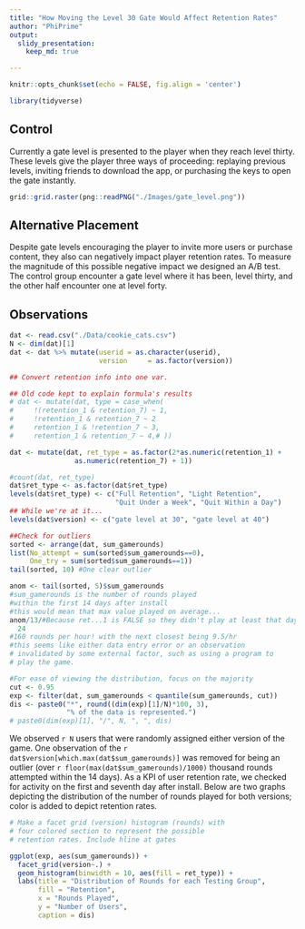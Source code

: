 ```yaml
---
title: "How Moving the Level 30 Gate Would Affect Retention Rates"
author: "PhiPrime"
output: 
  slidy_presentation:
    keep_md: true

---
```


```r
knitr::opts_chunk$set(echo = FALSE, fig.align = 'center')
```

```r
library(tidyverse)
```


## Control  
Currently a gate level is presented to the player when they reach level thirty. These levels give the player three ways of proceeding: replaying previous levels, inviting friends to download the app, or purchasing the keys to open the gate instantly.  
  

```r
grid::grid.raster(png::readPNG("./Images/gate_level.png"))
```



## Alternative Placement  
Despite gate levels encouraging the player to invite more users or purchase content, they also can negatively impact player retention rates. To measure the magnitude of this possible negative impact we designed an A/B test. The control group encounter a gate level where it has been, level thirty, and the other half encounter one at level forty.


## Observations  
```r
dat <- read.csv("./Data/cookie_cats.csv")
N <- dim(dat)[1]
dat <- dat %>% mutate(userid = as.character(userid),
                      version     = as.factor(version))

## Convert retention info into one var.

## Old code kept to explain formula's results
# dat <- mutate(dat, type = case_when(
#     !(retention_1 & retention_7) ~ 1,
#     !retention_1 & retention_7 ~ 2
#     retention_1 & !retention_7 ~ 3,
#     retention_1 & retention_7 ~ 4,# ))

dat <- mutate(dat, ret_type = as.factor(2*as.numeric(retention_1) +
                as.numeric(retention_7) + 1))

#count(dat, ret_type)
dat$ret_type <- as.factor(dat$ret_type)
levels(dat$ret_type) <- c("Full Retention", "Light Retention", 
                          "Quit Under a Week", "Quit Within a Day")
## While we're at it...
levels(dat$version) <- c("gate level at 30", "gate level at 40")
```

```r
##Check for outliers    
sorted <- arrange(dat, sum_gamerounds)
list(No_attempt = sum(sorted$sum_gamerounds==0),
     One_try = sum(sorted$sum_gamerounds==1))
tail(sorted, 10) #One clear outlier

anom <- tail(sorted, 5)$sum_gamerounds
#sum_gamerounds is the number of rounds played 
#within the first 14 days after install
#this would mean that max value played on average...
anom/13/#Because ret...1 is FALSE so they didn't play at least that day
  24
#160 rounds per hour! with the next closest being 9.5/hr
#this seems like either data entry error or an observation
# invalidated by some external factor, such as using a program to
# play the game.
```

```r
#For ease of viewing the distribution, focus on the majority
cut <- 0.95
exp <- filter(dat, sum_gamerounds < quantile(sum_gamerounds, cut))
dis <- paste0("*", round((dim(exp)[1]/N)*100, 3), 
              "% of the data is represented.")
# paste0(dim(exp)[1], "/", N, ", ", dis)
```


We observed `r N` users that were randomly assigned either version of the game. One observation of the `r dat$version[which.max(dat$sum_gamerounds)]` was removed for being an outlier (over `r floor(max(dat$sum_gamerounds)/1000)` thousand rounds attempted within the 14 days). As a KPI of user retention rate, we checked for activity on the first and seventh day after install. Below are two graphs depicting the distribution of the number of rounds played for both versions; color is added to depict retention rates.


```r
# Make a facet grid (version) histogram (rounds) with 
# four colored section to represent the possible
# retention rates. Include hline at gates

ggplot(exp, aes(sum_gamerounds)) +
  facet_grid(version~.) +
  geom_histogram(binwidth = 10, aes(fill = ret_type)) +
  labs(title = "Distribution of Rounds for each Testing Group",
       fill = "Retention",
       x = "Rounds Played",
       y = "Number of Users",
       caption = dis)
```



